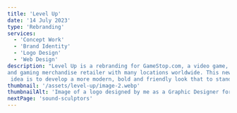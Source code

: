```yaml
---
title: 'Level Up'
date: '14 July 2023'
type: 'Rebranding'
services:
  - 'Concept Work'
  - 'Brand Identity'
  - 'Logo Design'
  - 'Web Design'
description: "Level Up is a rebranding for GameStop.com, a video game, consumer electronics,
and gaming merchandise retailer with many locations worldwide. This new brand's core
 idea is to develop a more modern, bold and friendly look that to stand out in a digital global market."
thumbnail: '/assets/level-up/image-2.webp'
thumbnailAlt: 'Image of a logo designed by me as a Graphic Designer for a rebranding of GameStop '
nextPage: 'sound-sculptors'
---
```


<Row fullImage="/assets/level-up/image-1.webp" />
<Row
  leftImage="/assets/level-up/image-2.webp"
  rightImage="/assets/level-up/image-3.webp"
/>
<Row fullImage="/assets/level-up/image-4.webp" />
<Row
  leftImage="/assets/level-up/image-5.webp"
  rightImage="/assets/level-up/image-6.webp"
/>
<Row fullImage="/assets/level-up/image-7.webp" />
<Row fullImage="/assets/level-up/image-8.webp" />
